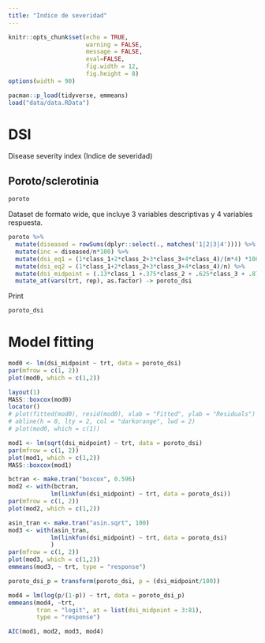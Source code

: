 ```yaml
---
title: "Indice de severidad"
---
```


```r
knitr::opts_chunk$set(echo = TRUE, 
                      warning = FALSE, 
                      message = FALSE, 
                      eval=FALSE, 
                      fig.width = 12, 
                      fig.height = 8)
options(width = 90)
```

```r
pacman::p_load(tidyverse, emmeans)
load("data/data.RData")
```

# DSI 

Disease severity index (Indice de severidad)

## Poroto/sclerotinia 

```r
poroto
```
 
Dataset de formato wide, que incluye 3 variables descriptivas y 4 variables respuesta. 

```r
poroto %>% 
  mutate(diseased = rowSums(dplyr::select(., matches('1|2|3|4')))) %>% 
  mutate(inc = diseased/n*100) %>% 
  mutate(dsi_eq1 = (1*class_1+2*class_2+3*class_3+4*class_4)/(n*4) *100) %>% 
  mutate(dsi_eq2 = (1*class_1+2*class_2+3*class_3+4*class_4)/n) %>% 
  mutate(dsi_midpoint = (.13*class_1 +.375*class_2 + .625*class_3 + .875*class_4)/n*100)%>% 
  mutate_at(vars(trt, rep), as.factor) -> poroto_dsi
```

Print 

```r
poroto_dsi
```

# Model fitting 

```r
mod0 <- lm(dsi_midpoint ~ trt, data = poroto_dsi)
par(mfrow = c(1, 2))
plot(mod0, which = c(1,2))
```

```r
layout(1)
MASS::boxcox(mod0)
locator()
# plot(fitted(mod0), resid(mod0), xlab = "Fitted", ylab = "Residuals")
# abline(h = 0, lty = 2, col = "darkorange", lwd = 2)
# plot(mod0, which = c(1))
```

```r
mod1 <- lm(sqrt(dsi_midpoint) ~ trt, data = poroto_dsi)
par(mfrow = c(1, 2))
plot(mod1, which = c(1,2))
MASS::boxcox(mod1)
```

```r
bctran <- make.tran("boxcox", 0.596)
mod2 <- with(bctran,
            lm(linkfun(dsi_midpoint) ~ trt, data = poroto_dsi))
par(mfrow = c(1, 2))
plot(mod2, which = c(1,2))
```

```r
asin_tran <- make.tran("asin.sqrt", 100)
mod3 <- with(asin_tran,
            lm(linkfun(dsi_midpoint) ~ trt, data = poroto_dsi)
            )
par(mfrow = c(1, 2))
plot(mod3, which = c(1,2))
emmeans(mod3, ~ trt, type = "response")

```


```r
poroto_dsi_p = transform(poroto_dsi, p = (dsi_midpoint/100))

mod4 = lm(log(p/(1-p)) ~ trt, data = poroto_dsi_p)
emmeans(mod4, ~trt, 
        tran = "logit", at = list(dsi_midpoint = 3:81), 
        type = "response")
```

```r
AIC(mod1, mod2, mod3, mod4)
```


